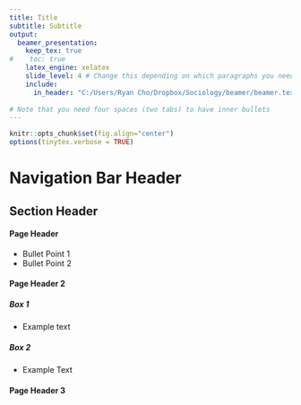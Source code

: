 ---
title: Title
subtitle: Subtitle
output:
  beamer_presentation:
    keep_tex: true
#    toc: true
    latex_engine: xelatex
    slide_level: 4 # Change this depending on which paragraphs you need
    include:
      in_header: "C:/Users/Ryan Cho/Dropbox/Sociology/beamer/beamer.tex"
      
# Note that you need four spaces (two tabs) to have inner bullets
---

```{r, include=FALSE}
knitr::opts_chunk$set(fig.align="center")
options(tinytex.verbose = TRUE)

```

# Navigation Bar Header

## Section Header

#### Page Header

- Bullet Point 1
- Bullet Point 2

#### Page Header 2

##### Box 1

- Example text

##### Box 2

- Example Text

#### Page Header 3
  \begin{itemize}
    \item<1> Way to highlight each point separately
    \item<2> Emphasize certain bullets. 
  \end{itemize}
